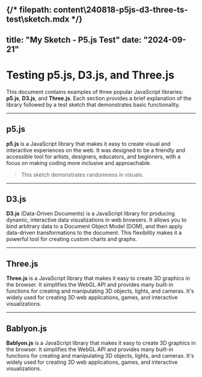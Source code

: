 {/* filepath: content\240818-p5js-d3-three-ts-test\sketch.mdx */}
---
title: "My Sketch - P5.js Test"
date: "2024-09-21"
---


# Testing p5.js, D3.js, and Three.js

This document contains examples of three popular JavaScript libraries: **p5.js**, **D3.js**, and **Three.js**. Each section provides a brief explanation of the library followed by a test sketch that demonstrates basic functionality.

---

## p5.js

**p5.js** is a JavaScript library that makes it easy to create visual and interactive experiences on the web. It was designed to be a friendly and accessible tool for artists, designers, educators, and beginners, with a focus on making coding more inclusive and approachable.

<Sketch type="p5" src="240818-p5js-d3-three-ts-test/p5jtest.js" id="p5jtest" />

> This sketch demonstrates randomness in visuals.

---

## D3.js

**D3.js** (Data-Driven Documents) is a JavaScript library for producing dynamic, interactive data visualizations in web browsers. It allows you to bind arbitrary data to a Document Object Model (DOM), and then apply data-driven transformations to the document. This flexibility makes it a powerful tool for creating custom charts and graphs.

<Sketch type="d3" src="240818-p5js-d3-three-ts-test/d3test.js" id="d3-chart-circle" />

---

## Three.js

**Three.js** is a JavaScript library that makes it easy to create 3D graphics in the browser. It simplifies the WebGL API and provides many built-in functions for creating and manipulating 3D objects, lights, and cameras. It's widely used for creating 3D web applications, games, and interactive visualizations.

<Sketch type="three" src="240818-p5js-d3-three-ts-test/threetest.js" id="threetest" />

---

## Bablyon.js

**Bablyon.js** is a JavaScript library that makes it easy to create 3D graphics in the browser. It simplifies the WebGL API and provides many built-in functions for creating and manipulating 3D objects, lights, and cameras. It's widely used for creating 3D web applications, games, and interactive visualizations.

<Sketch type="babylonjs" src="240818-p5js-d3-three-ts-test/babylontest.js" id="rendercanvas" />
